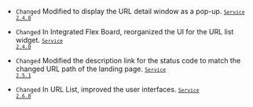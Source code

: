 - <code class="Changed">Changed</code> Modified to display the URL detail window as a pop-up. <code class='changelog-service'><a href="../release-notes/service/service-2_4_x"><code class='changelog-service'>Service 2.4.0​</code></a></code>

- <code class="Changed">Changed</code> In <span class="uitext">Integrated Flex Board</span>, reorganized the UI for the URL list widget. <code class='changelog-service'><a href="../release-notes/service/service-2_4_x"><code class='changelog-service'>Service 2.4.0​</code></a></code>

- <code class="Changed">Changed</code> Modified the description link for the status code to match the changed URL path of the landing page. <code class='changelog-service'><a href="../release-notes/service/service-2_5_x"><code class='changelog-service'>Service 2.5.1​</code></a></code>

- <code class="Changed">Changed</code> In <span class="uitext">URL List</span>, improved the user interfaces. <code class='changelog-service'><a href="../release-notes/service/service-2_6_x"><code class='changelog-service'>Service 2.6.0​</code></a></code>
